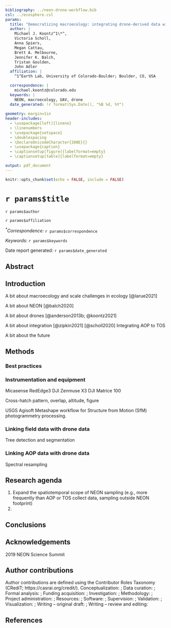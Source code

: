 ```yaml
---
bibliography: ../neon-drone-workflow.bib
csl: ../ecosphere.csl
params:
  title: "Democratizing macroecology: integrating drone-derived data with the National Ecological Observatory Network"
  author: |
    Michael J. Koontz^1\*^,
    Victoria Scholl,
    Anna Spiers,
    Megan Cattau,
    Brett A. Melbourne,
    Jennifer K. Balch,
    Tristan Goulden,
    John Adler
  affiliation: |
    ^1^Earth Lab, University of Colorado-Boulder; Boulder, CO, USA  

  correspondence: |
    michael.koontz@colorado.edu
  keywords: |
    NEON, macroecology, UAV, drone    
  date_generated: !r format(Sys.Date(), "%B %d, %Y")
  
geometry: margin=1in
header-includes:
  - \usepackage[left]{lineno}
  - \linenumbers
  - \usepackage{setspace}
  - \doublespacing
  - \DeclareUnicodeCharacter{200E}{}
  - \usepackage{caption}
  - \captionsetup[figure]{labelformat=empty}
  - \captionsetup[table]{labelformat=empty}

output: pdf_document
---
```


```r
knitr::opts_chunk$set(echo = FALSE, include = FALSE)
```

# `r params$title`

`r params$author`

`r params$affiliation`

*^\*^Correspondence:* ``r params$correspondence``

*Keywords:* `r params$keywords`

Date report generated: `r params$date_generated`

## Abstract 

## Introduction

A bit about macroecology and scale challenges in ecology
[@larue2021]

A bit about NEON
[@balch2020]

A bit about drones
[@anderson2013b; @koontz2021]

A bit about integration
[@zipkin2021]
[@scholl2020] Integrating AOP to TOS

A bit about the future

## Methods

### Best practices

### Instrumentation and equipment
Micasense RedEdge3
DJI Zenmuse X3
DJI Matrice 100

Cross-hatch pattern, overlap, altitude, figure

USGS Agisoft Metashape workflow for Structure from Motion (SfM) photogrammetry processing.

### Linking field data with drone data
Tree detection and segmentation

### Linking AOP data with drone data
Spectral resampling

## Research agenda
1. Expand the spatiotemporal scope of NEON sampling (e.g., more frequently than AOP or TOS collect data, sampling outside NEON footprint)
1. 

## Conclusions

## Acknowledgements
2019 NEON Science Summit

## Author contributions

Author contributions are defined using the Contributor Roles Taxonomy (CRediT; https://casrai.org/credit/).
Conceptualization: ; Data curation: ; Formal analysis: ; Funding acquisition: ; Investigation: ; Methodology: ; Project administration: ; Resources: ; Software: ; Supervision: ; Validation: ; Visualization: ; Writing -- original draft: ; Writing -- review and editing:   

\newpage

## References